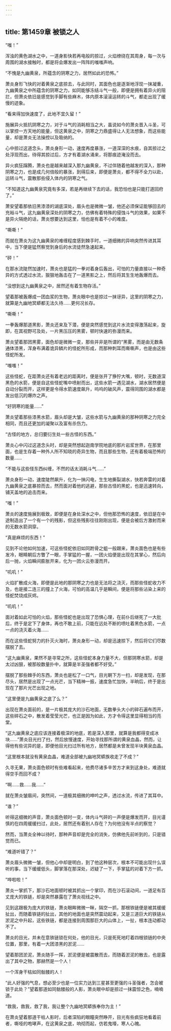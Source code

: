```yaml
---
---
---
```

title: 第1459章 被锁之人
---



“嗤！”

浑浊的黄色湖水之中，一道身影快若再电般的掠过，火焰缭绕在其周身，每一次与周围的湖水接触时，都是将会爆发出一阵阵的嗤嗤声响。

“不愧是九幽黄泉，所蕴含的阴寒之力，居然如此的恐怖。”

萧炎身形飞快的对着黄泉之底掠去，与此同时，其面色也是逐渐地浮现一抹凝重，九幽黄泉之中所蕴含的阴寒之力，如同能够冻结斗气一般，即便是拥有着异火的阻拦，但萧炎依旧是感觉到手脚有些麻木，体内原本滚滚运转的斗气，都走出现了缓慢的迹象。

“看来得加快速度了，此地不宜久留！”

施展异火抵抗阴寒之力，对于斗气的消耗相当之大，虽说如今的萧炎晋入斗圣，可以掌控一方天地的能量，但这黄泉之中，阴寒之力鼎盛得让人无法想象，而这些能量，却是萧炎无法操控以及吸纳的。

心中掠过这道念头，萧炎身形一动，速度再度暴涨，一道深深的水痕，自其掠过之处浮现而出，待得其掠过后，方才有着湖水涌来，将那痕迹淹没而去。

异火疯狂蹿腾，萧炎也是越来越深入那九幽黄泉，不过伴随着他越发的深入，那种阴寒之力，也是成几何倍般的暴涨，到得后来，即便是萧炎，都不得不全力以赴，运转斗气，震散那些侵入体内的阴寒之气。

“不知道这九幽黄泉究竟有多深，若是再继续下去的话，我恐怕也是只能打道回府了。”

萧安望着那依旧黑漆漆的湖底深处，眉头也是微微一皱，他还必须保证能够回去的充裕斗气，这九幽黄泉深处的阴寒之力，仿佛有着特殊的侵蚀斗气的效果，如果不是异火隔绝的话，萧炎想要达到这里，怕也是有着不小的难度。

“嘶嘶！”

而就在萧炎为这九幽黄泉的难缠程度感到棘手时，一道细微的异响突然传进其耳中，当下便是猛然察觉到身后的水流徒然急速起来。

“砰！”

在那水流陡然加速时，萧炎也是猛的一拳对着身后轰出，可怕的力量直接以一种奇异的方式透过水流，狠狠地轰击在了一道黑影之上，然后将其生生地轰爆而去。

“没想到这九幽黄泉之中，居然还有着生物存活。”

望着那被轰爆成一团血浆的生物，萧炎眼中也是掠过一抹讶异，这里的阴寒之力，就算是九幽地冥蟒都无法久待……更何况长存。

“嘶嘶！”

一拳轰爆那道黑影，萧炎还来及下潜，便是突然感觉到这片水流变得激荡起来，旋即，在其视野可及处，一片黑压压的黑雾，顿时快速的弥漫而来。

萧炎望着那团黑雾，面色却是微微一变，那些并非是所谓的“黑雾，而是由无数条通体漆黑，浑身布满着诡异鳞片的怪蛇所形成，而那种刺耳而嘶嘶声，也是由这些怪蛇所发。

“嗤嗤！”

这些怪蛇，在距萧炎还有着老远的距离时，便是张开了狰狞大嘴，顿时，无数道深黑色的水箭，便是自这些怪蛇嘴中喷射而出，这些水箭一遇见湖水，湖水居然便是自动分裂而开，这样更是令得水箭速度飙升，呜呜的破风声，震得同围的湖水都是发出低沉的爆炸之声。

“好阴寒的能量……”

萧炎望着那些漆黑水箭，眉头却是大皱，这些水箭与九幽黄泉的那种阴寒之力完全相同，而且还更加的凝聚以及富有杀伤力。

“古怪的地方，总归要衍生处一些古怪的东西。”

萧炎心中闪过这道念头时，却是突然想起迦南学院地底的那片岩浆世界，在那里面，也是生存着一种外人所不知晓的奇异生物，而且那些生物，还有着极端恐怖的数量……

“不能与这些怪东西纠缠，不然的话太消耗斗气……”

萧炎身形一动，速度陡然飙升，化为一抹闪电，生生地撕裂湖水，快若奔雷的对着九幽黄泉之底暴掠而去，然而面对着他的逃避，那些古怪的黑蛇，也是迅速转向，铺天盖地的追击而来。

“嗤！”

萧炎的速度施展到极致，即便是在身处深水之中，但他那恐怖的速度，依旧是在中途制造出了一个有一个的残影，但这些残影往往刚刚出现，便是会被后方激射而来的无数水箭洞穿。

“真是麻烦的东西！”

见到不论他如何加速，可这些怪蛇依旧如同跗骨之蛆一般跟来，萧炎面色也是有些发冷，眼睛朝后方瞥了一眼，手掌猛的一握，一团火焰便是出现在其掌心，然后向后一抛，火焰瞬间膨胀开来，化为一团火云弥漫而开。

“叽叽！”

火焰扩散成火海，即便是此地的那阴寒之力也是无法将之浇灭，而那些怪蛇收力不及，也是接二连三的撞上了火海，可怕的高温几乎是瞬间，便是将那些沾染上来的怪蛇焚烧成灰烬。

“叽叽！”

面对着如此可怕的火焰，那些怪蛇也是出现了恐惧心理，在前仆后继死了一大批后，终于是定下了身体，再也不敢上前，只能在远处不断的喷吐着黑色水箭，一点一点的浇灭着火海……

而在这些怪蛇努力的扑灭火海时，萧炎身形一动，却是迅速掠下，然后将它们尽数摆脱了去。

“这九幽黄泉，果然不是寻常之所，这些怪蛇本身力量不大，但那阴寒水箭，却是太过凶狠，被那般数量扑中，就算是半圣强者都不好受。”

摆脱了那些棘手的东西，萧炎也是松了一口气，目光朝下方一扫，却是发现，在那尽头，居然是出现了一点光芒，当下精神一振，速度急忙加快，半晌后，终于是出现在了那片光芒出现之地。

“这里便是九幽黄泉之底了么？”

出现在萧炎面前的，是一片极其庞大的沙石地面，无数拳头大小的碎石遍布而开，这些碎石之中，散发着莹莹光芒，也正是因为如此，方才令得这里显得相当的亮堂。

“这九幽黄泉之底应该连接着极深的地底，若是深入那里，就算是我都得变成冰块……”萧炎目光扫了扫，然后放慢速度，开始寻找那所谓的黄泉血晶，然而，让得他有些诧异的是，即便他目光扫过所有地方，居然都是未曾发现半块黄泉血晶。

“这里根本就没有黄泉血晶，难道全部被九幽地冥蟒族收走了不成？”

久寻无果，萧炎面色顿时有些难看起来，他费尽诸多辛苦方才来到这身处，难道就得空手而回不成？

“啊……救……我……”

就在萧炎皱眉间，突然间，一道极其细微的呻吟之声，透过水流，传进了其耳中。

“谁？”

听得这细微的声音，萧炎面色顿时一变，体内斗气砰的一声便是爆发而开，目光谨慎的在四周缓缓扫过，此处，居然还有着别人存在？为何他没有半点的察觉？

然而，当萧炎全神以待时，那种声音却是完全的消失，仿佛他先前听到的，只是错觉而已。

“难道听错了？”

萧炎眉头微微一皱，但他心中却是明白，到了他这种层次，根本不可能出现什么误听的事，当下缓缓低头，脚掌落在那深处，迟疑了一下，手掌猛的对着下方一抓。

“哗啦啦！”

萧炎一掌抓下，那沙石地面顿时被其抓出一个掌印，而在沙石滚动间，一道足有百丈庞大的铁链，却是突然暴露在了萧炎视线之中。

见到这跟极为庞大的铁链，萧炎眼眸微微一眯，隔空一抓，那根铁链便是被其缓缓扯出，而随着铁链的扯出，其他的地面也是突然震动起来，又是三道巨大的铁链从淤泥之中升起，这些铁链，都是连接到周围那巨大的山体上，一扯，根本连动都动不了。

萧炎的目光，并未在意铁链锁在何处，他的目光，只是死死地盯着四根锁链的中央位置，那里，有着一大团漆黑的淤泥……

望着那团淤泥，萧炎随手一挥，淤泥便是被震散而去，而随着淤泥的散去，也是露出了其中之物，那赫然是一个人！

一个浑身干枯如同骷髅的人！

“此人好强的气息，想必至少也是一位实力达到三星甚至更强的斗圣强者，怎会被锁于此处？”望着那道如同骷髅般的人影，萧炎眼中却是掠过一抹震惊之色，喃喃道。

“救我，救我，救了我，我让整个九幽地冥蟒族奉你为主！”

在萧炎望着那道干枯人影时，后者深陷的眼瞳突然睁开，目光有些疯狂地看着前者，嘶哑的咆哮声，在这黄泉之底，响彻而起，仿若鬼嚎，寒人心魄。
